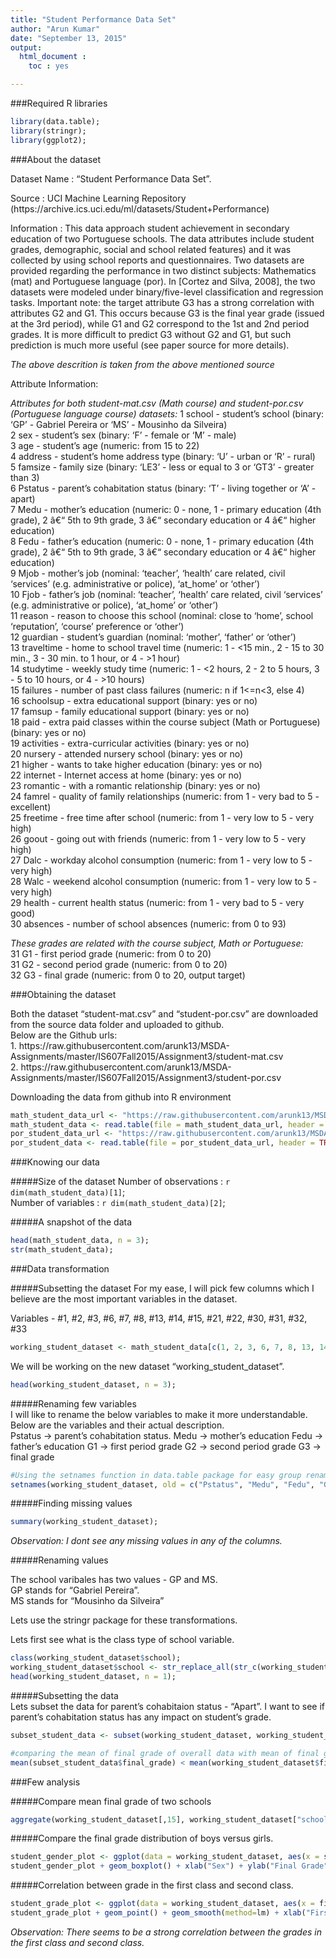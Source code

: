 ```yaml
---
title: "Student Performance Data Set"
author: "Arun Kumar"
date: "September 13, 2015"
output: 
  html_document :
    toc : yes

---
```


###Required R libraries
```r
library(data.table);
library(stringr);
library(ggplot2);
```



###About the dataset

Dataset Name  :   "Student Performance Data Set".  

Source        :   UCI Machine Learning Repository (https://archive.ics.uci.edu/ml/datasets/Student+Performance)  

Information   :   This data approach student achievement in secondary education of two Portuguese schools. The data attributes include student grades, demographic, social and school related features) and it was collected by using school reports and questionnaires. Two datasets are provided regarding the performance in two distinct subjects: Mathematics (mat) and Portuguese language (por). In [Cortez and Silva, 2008], the two datasets were modeled under binary/five-level classification and regression tasks. Important note: the target attribute G3 has a strong correlation with attributes G2 and G1. This occurs because G3 is the final year grade (issued at the 3rd period), while G1 and G2 correspond to the 1st and 2nd period grades. It is more difficult to predict G3 without G2 and G1, but such prediction is much more useful (see paper source for more details). 

*The above descrition is taken from the above mentioned source*

Attribute Information:

*Attributes for both student-mat.csv (Math course) and student-por.csv (Portuguese language course) datasets:* 
1 school - student's school (binary: 'GP' - Gabriel Pereira or 'MS' - Mousinho da Silveira)   
2 sex - student's sex (binary: 'F' - female or 'M' - male)  
3 age - student's age (numeric: from 15 to 22)  
4 address - student's home address type (binary: 'U' - urban or 'R' - rural)  
5 famsize - family size (binary: 'LE3' - less or equal to 3 or 'GT3' - greater than 3)   
6 Pstatus - parent's cohabitation status (binary: 'T' - living together or 'A' - apart)  
7 Medu - mother's education (numeric: 0 - none, 1 - primary education (4th grade), 2 â€“ 5th to 9th grade, 3 â€“ secondary education or 4 â€“ higher education)  
8 Fedu - father's education (numeric: 0 - none, 1 - primary education (4th grade), 2 â€“ 5th to 9th grade, 3 â€“ secondary education or 4 â€“ higher education)  
9 Mjob - mother's job (nominal: 'teacher', 'health' care related, civil 'services' (e.g. administrative or police), 'at_home' or 'other')   
10 Fjob - father's job (nominal: 'teacher', 'health' care related, civil 'services' (e.g. administrative or police), 'at_home' or 'other')   
11 reason - reason to choose this school (nominal: close to 'home', school 'reputation', 'course' preference or 'other')   
12 guardian - student's guardian (nominal: 'mother', 'father' or 'other')   
13 traveltime - home to school travel time (numeric: 1 - <15 min., 2 - 15 to 30 min., 3 - 30 min. to 1 hour, or 4 - >1 hour)   
14 studytime - weekly study time (numeric: 1 - <2 hours, 2 - 2 to 5 hours, 3 - 5 to 10 hours, or 4 - >10 hours)  
15 failures - number of past class failures (numeric: n if 1<=n<3, else 4)   
16 schoolsup - extra educational support (binary: yes or no)   
17 famsup - family educational support (binary: yes or no)   
18 paid - extra paid classes within the course subject (Math or Portuguese) (binary: yes or no)   
19 activities - extra-curricular activities (binary: yes or no)  
20 nursery - attended nursery school (binary: yes or no)   
21 higher - wants to take higher education (binary: yes or no)   
22 internet - Internet access at home (binary: yes or no)   
23 romantic - with a romantic relationship (binary: yes or no)   
24 famrel - quality of family relationships (numeric: from 1 - very bad to 5 - excellent)   
25 freetime - free time after school (numeric: from 1 - very low to 5 - very high)   
26 goout - going out with friends (numeric: from 1 - very low to 5 - very high)   
27 Dalc - workday alcohol consumption (numeric: from 1 - very low to 5 - very high)   
28 Walc - weekend alcohol consumption (numeric: from 1 - very low to 5 - very high)   
29 health - current health status (numeric: from 1 - very bad to 5 - very good)   
30 absences - number of school absences (numeric: from 0 to 93)    

*These grades are related with the course subject, Math or Portuguese:*  
31 G1 - first period grade (numeric: from 0 to 20)   
31 G2 - second period grade (numeric: from 0 to 20)   
32 G3 - final grade (numeric: from 0 to 20, output target)  


###Obtaining the dataset

Both the dataset "student-mat.csv" and "student-por.csv" are downloaded from the source data folder and uploaded to github.  
Below are the Github urls:  
1. https://raw.githubusercontent.com/arunk13/MSDA-Assignments/master/IS607Fall2015/Assignment3/student-mat.csv  
2. https://raw.githubusercontent.com/arunk13/MSDA-Assignments/master/IS607Fall2015/Assignment3/student-por.csv  

Downloading the data from github into R environment  

```r
math_student_data_url <- "https://raw.githubusercontent.com/arunk13/MSDA-Assignments/master/IS607Fall2015/Assignment3/student-mat.csv";
math_student_data <- read.table(file = math_student_data_url, header = TRUE, sep = ";");
por_student_data_url <- "https://raw.githubusercontent.com/arunk13/MSDA-Assignments/master/IS607Fall2015/Assignment3/student-por.csv";
por_student_data <- read.table(file = por_student_data_url, header = TRUE, sep = ";");
```


###Knowing our data     
  
#####Size of the dataset
Number of observations    : `r dim(math_student_data)[1]`;  
Number of variables       : `r dim(math_student_data)[2]`;  

#####A snapshot of the data
```r
head(math_student_data, n = 3);
str(math_student_data);
```


###Data transformation

#####Subsetting the dataset
For my ease, I will pick few columns which I believe are the most important variables in the dataset.

Variables - #1, #2, #3, #6, #7, #8, #13, #14, #15, #21, #22, #30, #31, #32, #33

```r
working_student_dataset <- math_student_data[c(1, 2, 3, 6, 7, 8, 13, 14, 15, 21, 22, 30, 31, 32, 33)];
```

We will be working on the new dataset "working_student_dataset".

```r
head(working_student_dataset, n = 3);
```

#####Renaming few variables  
I will like to rename the below variables to make it more understandable. Below are the variables and their actual description.  
Pstatus -> parent's cohabitation status.
Medu    -> mother's education
Fedu    -> father's education
G1      -> first period grade
G2      -> second period grade
G3      -> final grade

```r
#Using the setnames function in data.table package for easy group renaming using header names instead of column index.
setnames(working_student_dataset, old = c("Pstatus", "Medu", "Fedu", "G1", "G2", "G3"), new = c("parent_cohabitation_status", "mother_edu", "father_edu", "first_period_grade", "second_period_grade", "final_grade"));
```

#####Finding missing values
```r
summary(working_student_dataset);
```

*Observation: I dont see any missing values in any of the columns.*

#####Renaming values

The school varibales has two values - GP and MS.  
GP stands for "Gabriel Pereira".  
MS stands for "Mousinho da Silveira" 

Lets use the stringr package for these transformations.

Lets first see what is the class type of school variable.

```r
class(working_student_dataset$school);
working_student_dataset$school <- str_replace_all(str_c(working_student_dataset$school), c("^GP$" = "Gabriel Pereira", "^MS$" = "Mousinho da Silveira"));
head(working_student_dataset, n = 1);
```

#####Subsetting the data  
Lets subset the data for parent's cohabitaion status - "Apart". I want to see if parent's cohabitation status has any impact on student's grade.

```r
subset_student_data <- subset(working_student_dataset, working_student_dataset$parent_cohabitation_status == 'A');

#comparing the mean of final grade of overall data with mean of final grade of subsetted data.  
mean(subset_student_data$final_grade) < mean(working_student_dataset$final_grade);
```

###Few analysis

#####Compare mean final grade of two schools
```r
aggregate(working_student_dataset[,15], working_student_dataset["school"], mean);
```

#####Compare the final grade distribution of boys versus girls.
```r
student_gender_plot <- ggplot(data = working_student_dataset, aes(x = sex, y = final_grade, fill = sex));
student_gender_plot + geom_boxplot() + xlab("Sex") + ylab("Final Grade") + ggtitle("Distribution of final grade");
```

#####Correlation between grade in the first class and second class.

```r
student_grade_plot <- ggplot(data = working_student_dataset, aes(x = first_period_grade, y = second_period_grade));
student_grade_plot + geom_point() + geom_smooth(method=lm) + xlab("First class grade") + ylab("Second class grade");
```

*Observation: There seems to be a strong correlation between the grades in the first class and second class.*



